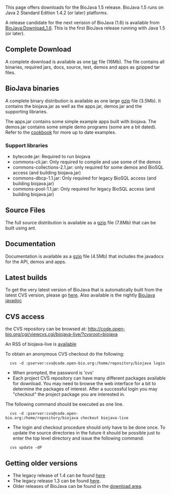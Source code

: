 This page offers downloads for the BioJava 1.5 release. BioJava 1.5 runs on Java 2 Standard Edition 1.4.2 (or later) platforms.

A release candidate for the next verision of  BioJava (1.6) is available from [[BioJava:Download_1.6]]. This is the first BioJava release running with Java 1.5 (or later).


== Complete Download ==
A complete download is available as one [http://www.biojava.org/download/bj15/all/BioJava1.5-all.tar tar] file (16Mb). The file contains all binaries, required jars, docs, source, test, demos and apps as gzipped tar files.

== BioJava binaries ==

A complete binary distribution is available as one large [http://www.biojava.org/download/bj15/bin/BioJava1.5-bin.tar.gz gzip] file (3.5Mb). It contains the biojava.jar as well as the apps.jar, demos.jar and the supporting libraries.

The apps.jar contains some simple example apps built with biojava. The demos.jar contains some simple demo programs (some are a bit dated). Refer to the [[BioJava:Cookbook|cookbook]] for more up to date examples. 

=== Support libraries ===

*  bytecode.jar: Required to run biojava
*  commons-cli.jar: Only required to compile and use some of the demos
*  commons-collections-2.1.jar: only required for some demos and BioSQL access (and building biojava.jar)
*  commons-dbcp-1.1.jar: Only required for legacy BioSQL access (and building biojava.jar)
*  commons-pool-1.1.jar: Only required for legacy BioSQL access (and building biojava.jar)

== Source Files ==

The full source distribution is available as a [http://www.biojava.org/download/bj15/src/BioJava1.5-src.tar.gz gzip] file (7.8Mb) that can be  built using ant.

== Documentation ==

Documentation is available as a [http://www.biojava.org/download/bj15/doc/BioJava1.5-docs.tar.gz gzip] file (4.5Mb) that includes the javadocs for the API, demos and apps.

== Latest builds ==

To get the very latest version of BioJava that is automatically built from the latest
CVS version, please go [http://www.spice-3d.org/cruise/ here]. Also available is the nightly [http://www.spice-3d.org/public-files/javadoc/biojava/index.html BioJava javadoc]

== CVS access ==

the CVS repository can be browsed at:
http://code.open-bio.org/cgi/viewcvs.cgi/biojava-live/?cvsroot=biojava

An RSS of biojava-live is [http://www.biojava.org/CVS2RSS/biojava-live.rss available]

To obtain an anonymous CVS checkout do the following:

   cvs -d :pserver:cvs@code.open-bio.org:/home/repository/biojava login

* When prompted, the password is 'cvs'
* Each project CVS repository can have many different packages available for download. You may need to browse the web interface for a bit to determine the packages of interest. After a successful login you may "checkout" the project package you are interested in. 

The following command should be executed as one line. 

   cvs -d :pserver:cvs@code.open-bio.org:/home/repository/biojava checkout biojava-live

* The login and checkout procedure should only have to be done once. To update the source directories in the future it should be possible just to enter the top level directory and issue the following command: 

   cvs update -dP

== Getting older versions ==

* The legacy release of 1.4 can be found [[BioJava:Download 1.4|here]]
* The legacy release 1.3 can be found [[BioJava:Download 1.3|here]].
* Older releases of BioJava can be found in the [http://www.biojava.org/download/ download area].